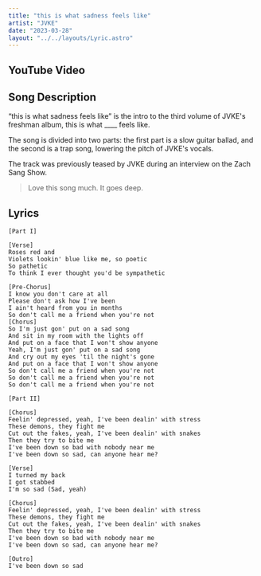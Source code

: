 ```yaml
---
title: "this is what sadness feels like"
artist: "JVKE"
date: "2023-03-28"
layout: "../../layouts/Lyric.astro"
---
```



## YouTube Video

<YouTube id="qswXE8nGgZg" />

## Song Description

“this is what sadness feels like” is the intro to the third volume of JVKE's freshman album, this is what \_\_\_\_ feels like.

The song is divided into two parts: the first part is a slow guitar ballad, and the second is a trap song, lowering the pitch of JVKE's vocals.

The track was previously teased by JVKE during an interview on the Zach Sang Show.

> Love this song much. It goes deep.

## Lyrics

```
[Part I]

[Verse]
Roses red and
Violets lookin' blue like me, so poetic
So pathetic
To think I ever thought you'd be sympathetic

[Pre-Chorus]
I know you don't care at all
Please don't ask how I've been
I ain't heard from you in months
So don't call me a friend when you're not
[Chorus]
So I'm just gon' put on a sad song
And sit in my room with the lights off
And put on a face that I won't show anyone
Yeah, I'm just gon' put on a sad song
And cry out my eyes 'til the night's gone
And put on a face that I won't show anyone
So don't call me a friend when you're not
So don't call me a friend when you're not
So don't call me a friend when you're not

[Part II]

[Chorus]
Feelin' depressed, yeah, I've been dealin' with stress
These demons, they fight me
Cut out the fakes, yeah, I've been dealin' with snakes
Then they try to bite me
I've been down so bad with nobody near me
I've been down so sad, can anyone hear me?

[Verse]
I turned my back
I got stabbed
I'm so sad (Sad, yeah)

[Chorus]
Feelin' depressed, yeah, I've been dealin' with stress
These demons, they fight me
Cut out the fakes, yeah, I've been dealin' with snakes
Then they try to bite me
I've been down so bad with nobody near me
I've been down so sad, can anyone hear me?

[Outro]
I've been down so sad
```
